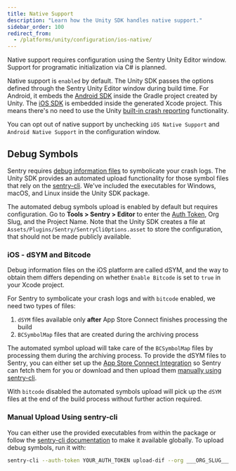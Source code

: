 ```yaml
---
title: Native Support
description: "Learn how the Unity SDK handles native support."
sidebar_order: 100
redirect_from:
  - /platforms/unity/configuration/ios-native/
---
```


<Note>

Native support requires configuration using the Sentry Unity Editor window. Support for programatic initialization via C# is planned.

</Note>

Native support is `enabled` by default. The Unity SDK passes the options defined through the Sentry Unity Editor window during build time. For Android, it embeds the [Android SDK](/platforms/android/) inside the Gradle project created by Unity. The [iOS SDK](/platforms/apple/guides/ios/) is embedded inside the generated Xcode project. This means there's no need to use the Unity [built-in crash reporting](https://docs.unity3d.com/ScriptReference/CrashReport.html) functionality.

You can opt out of native support by unchecking `iOS Native Support` and `Android Native Support` in the configuration window.

## Debug Symbols

Sentry requires [debug information files](/platforms/android/data-management/debug-files/) to symbolicate your crash logs. The Unity SDK provides an automated upload functionality for those symbol files that rely on the [sentry-cli](/product/cli/). We've included the executables for Windows, macOS, and Linux inside the Unity SDK package.

The automated debug symbols upload is enabled by default but requires configuration. Go to **Tools > Sentry > Editor** to enter the [Auth Token](https://sentry.io/api/), Org Slug, and the Project Name. Note that the Unity SDK creates a file at `Assets/Plugins/Sentry/SentryCliOptions.asset` to store the configuration, that should not be made publicly available.

### iOS - dSYM and Bitcode

Debug information files on the iOS platform are called dSYM, and the way to obtain them differs depending on whether `Enable Bitcode` is set to `true` in your Xcode project.

For Sentry to symbolicate your crash logs and with `bitcode` enabled, we need two types of files:
1. `dSYM` files available only **after** App Store Connect finishes processing the build
2. `BCSymbolMap` files that are created during the archiving process

The automated symbol upload will take care of the `BCSymbolMap` files by processing them during the archiving process. To provide the dSYM files to Sentry, you can either set up the [App Store Connect Integration](/platforms/apple/guides/ios/dsym/#bitcode-appstore) so Sentry can fetch them for you or download and then upload them [manually using sentry-cli](/platforms/apple/guides/ios/dsym/#bitcode-sentrycli).

With `bitcode` disabled the automated symbols upload will pick up the `dSYM` files at the end of the build process without further action required.

### Manual Upload Using sentry-cli

You can either use the provided executables from within the package or follow the [sentry-cli documentation](/product/cli/installation/) to make it available globally. To upload debug symbols, run it with:

```bash
sentry-cli --auth-token YOUR_AUTH_TOKEN upload-dif --org ___ORG_SLUG___ --project ___PROJECT_SLUG___ PATH_TO_SYMBOLS
```
